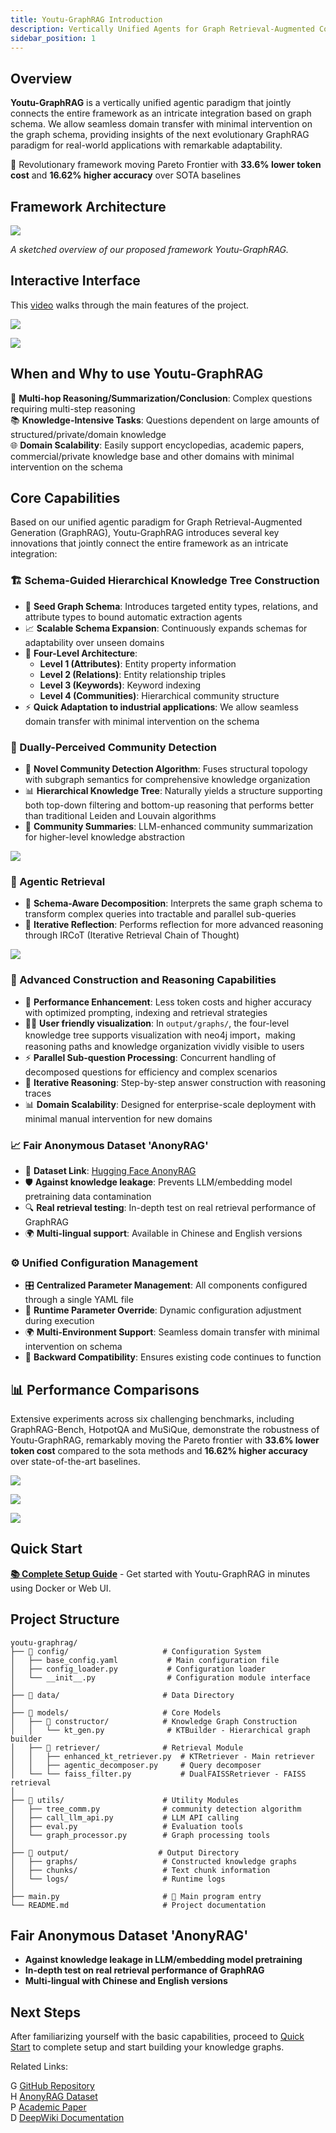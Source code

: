 ```yaml
---
title: Youtu-GraphRAG Introduction
description: Vertically Unified Agents for Graph Retrieval-Augmented Complex Reasoning - Revolutionary framework moving Pareto Frontier with 33.6% lower token cost and 16.62% higher accuracy over SOTA baselines.
sidebar_position: 1
---
```


## Overview

**Youtu-GraphRAG** is a vertically unified agentic paradigm that jointly connects the entire framework as an intricate integration based on graph schema. We allow seamless domain transfer with minimal intervention on the graph schema, providing insights of the next evolutionary GraphRAG paradigm for real-world applications with remarkable adaptability.

🚀 Revolutionary framework moving Pareto Frontier with **33.6% lower token cost** and **16.62% higher accuracy** over SOTA baselines

## Framework Architecture

![](https://cdn.jsdelivr.net/gh/AllenWriter/picgo-images@main/images/20251020143857.png)

*A sketched overview of our proposed framework Youtu-GraphRAG.*

## Interactive Interface

This [video](https://youtu.be/fVUsgClHqwc) walks through the main features of the project.

![](https://cdn.jsdelivr.net/gh/AllenWriter/picgo-images@main/images/202510201506606.png)

![](https://cdn.jsdelivr.net/gh/AllenWriter/picgo-images@main/images/202510201506480.png)


## When and Why to use Youtu-GraphRAG

🔗 **Multi-hop Reasoning/Summarization/Conclusion**: Complex questions requiring multi-step reasoning  
📚 **Knowledge-Intensive Tasks**: Questions dependent on large amounts of structured/private/domain knowledge  
🌐 **Domain Scalability**: Easily support encyclopedias, academic papers, commercial/private knowledge base and other domains with minimal intervention on the schema

## Core Capabilities

Based on our unified agentic paradigm for Graph Retrieval-Augmented Generation (GraphRAG), Youtu-GraphRAG introduces several key innovations that jointly connect the entire framework as an intricate integration:

### 🏗️ Schema-Guided Hierarchical Knowledge Tree Construction

- 🌱 **Seed Graph Schema**: Introduces targeted entity types, relations, and attribute types to bound automatic extraction agents
- 📈 **Scalable Schema Expansion**: Continuously expands schemas for adaptability over unseen domains
- 🏢 **Four-Level Architecture**: 
  - **Level 1 (Attributes)**: Entity property information
  - **Level 2 (Relations)**: Entity relationship triples
  - **Level 3 (Keywords)**: Keyword indexing
  - **Level 4 (Communities)**: Hierarchical community structure
- ⚡ **Quick Adaptation to industrial applications**: We allow seamless domain transfer with minimal intervention on the schema

### 🌳 Dually-Perceived Community Detection

- 🔬 **Novel Community Detection Algorithm**: Fuses structural topology with subgraph semantics for comprehensive knowledge organization
- 📊 **Hierarchical Knowledge Tree**: Naturally yields a structure supporting both top-down filtering and bottom-up reasoning that performs better than traditional Leiden and Louvain algorithms
- 📝 **Community Summaries**: LLM-enhanced community summarization for higher-level knowledge abstraction

![](https://cdn.jsdelivr.net/gh/AllenWriter/picgo-images@main/images/202510201513515.png)

### 🤖 Agentic Retrieval

- 🎯 **Schema-Aware Decomposition**: Interprets the same graph schema to transform complex queries into tractable and parallel sub-queries
- 🔄 **Iterative Reflection**: Performs reflection for more advanced reasoning through IRCoT (Iterative Retrieval Chain of Thought)

![](https://cdn.jsdelivr.net/gh/AllenWriter/picgo-images@main/images/202510201514908.png)

### 🧠 Advanced Construction and Reasoning Capabilities

- 🎯 **Performance Enhancement**: Less token costs and higher accuracy with optimized prompting, indexing and retrieval strategies
- 🤹‍♀️ **User friendly visualization**: In `output/graphs/`, the four-level knowledge tree supports visualization with neo4j import，making reasoning paths and knowledge organization vividly visible to users
- ⚡ **Parallel Sub-question Processing**: Concurrent handling of decomposed questions for efficiency and complex scenarios
- 🤔 **Iterative Reasoning**: Step-by-step answer construction with reasoning traces
- 📊 **Domain Scalability**: Designed for enterprise-scale deployment with minimal manual intervention for new domains

### 📈 Fair Anonymous Dataset 'AnonyRAG'

- 🔗 **Dataset Link**: [Hugging Face AnonyRAG](https://huggingface.co/datasets/Youtu-Graph/AnonyRAG)
- 🛡️ **Against knowledge leakage**: Prevents LLM/embedding model pretraining data contamination
- 🔍 **Real retrieval testing**: In-depth test on real retrieval performance of GraphRAG
- 🌍 **Multi-lingual support**: Available in Chinese and English versions

### ⚙️ Unified Configuration Management

- 🎛️ **Centralized Parameter Management**: All components configured through a single YAML file
- 🔧 **Runtime Parameter Override**: Dynamic configuration adjustment during execution
- 🌍 **Multi-Environment Support**: Seamless domain transfer with minimal intervention on schema
- 🔄 **Backward Compatibility**: Ensures existing code continues to function

## 📊 Performance Comparisons

Extensive experiments across six challenging benchmarks, including GraphRAG-Bench, HotpotQA and MuSiQue, demonstrate the robustness of Youtu-GraphRAG, remarkably moving the Pareto frontier with **33.6% lower token cost** compared to the sota methods and **16.62% higher accuracy** over state-of-the-art baselines.

![](https://cdn.jsdelivr.net/gh/AllenWriter/picgo-images@main/images/202510201519961.png)

![](https://cdn.jsdelivr.net/gh/AllenWriter/picgo-images@main/images/202510201519950.png)

![](https://cdn.jsdelivr.net/gh/AllenWriter/picgo-images@main/images/202510201519584.png)

## Quick Start

**[📚 Complete Setup Guide](/docs/en/quick-start)** - Get started with Youtu-GraphRAG in minutes using Docker or Web UI.

## Project Structure

```
youtu-graphrag/
├── 📁 config/                     # Configuration System
│   ├── base_config.yaml           # Main configuration file
│   ├── config_loader.py           # Configuration loader
│   └── __init__.py                # Configuration module interface
│
├── 📁 data/                       # Data Directory
│
├── 📁 models/                     # Core Models
│   ├── 📁 constructor/            # Knowledge Graph Construction
│   │   └── kt_gen.py              # KTBuilder - Hierarchical graph builder
│   ├── 📁 retriever/              # Retrieval Module
│   │   ├── enhanced_kt_retriever.py  # KTRetriever - Main retriever
│   │   ├── agentic_decomposer.py     # Query decomposer
│   └── └── faiss_filter.py           # DualFAISSRetriever - FAISS retrieval
│
├── 📁 utils/                      # Utility Modules
│   ├── tree_comm.py              # community detection algorithm
│   ├── call_llm_api.py           # LLM API calling
│   ├── eval.py                   # Evaluation tools
│   └── graph_processor.py        # Graph processing tools
│
├── 📁 output/                    # Output Directory
│   ├── graphs/                   # Constructed knowledge graphs
│   ├── chunks/                   # Text chunk information
│   └── logs/                     # Runtime logs
│
├── main.py                       # 🎯 Main program entry
└── README.md                     # Project documentation
```

## Fair Anonymous Dataset 'AnonyRAG'

- **Against knowledge leakage in LLM/embedding model pretraining**
- **In-depth test on real retrieval performance of GraphRAG**
- **Multi-lingual with Chinese and English versions**

## Next Steps

After familiarizing yourself with the basic capabilities, proceed to [Quick Start](/docs/en/quick-start) to complete setup and start building your knowledge graphs.

Related Links:

<div className="space-y-3">
  <div className="flex items-center gap-3">
    <span className="w-6 h-6 bg-gray-200 rounded flex items-center justify-center">G</span>
    <a href="https://github.com/TencentCloudADP/youtu-graphrag" className="hover:underline">
      GitHub Repository
    </a>
  </div>
  <div className="flex items-center gap-3">
    <span className="w-6 h-6 bg-yellow-200 rounded flex items-center justify-center">H</span>
    <a href="https://huggingface.co/datasets/Youtu-Graph/AnonyRAG" className="hover:underline">
      AnonyRAG Dataset
    </a>
  </div>
  <div className="flex items-center gap-3">
    <span className="w-6 h-6 bg-red-200 rounded flex items-center justify-center">P</span>
    <a href="https://arxiv.org/abs/2508.19855" className="hover:underline">
      Academic Paper
    </a>
  </div>
  <div className="flex items-center gap-3">
    <span className="w-6 h-6 bg-blue-200 rounded flex items-center justify-center">D</span>
    <a href="https://deepwiki.com/TencentCloudADP/youtu-graphrag" className="hover:underline">
      DeepWiki Documentation
    </a>
  </div>
</div>